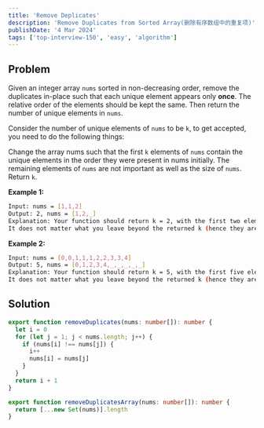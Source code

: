 ```yaml
---
title: 'Remove Deplicates'
description: 'Remove Duplicates from Sorted Array(删除有序数组中的重复项)'
publishDate: '4 Mar 2024'
tags: ['top-interview-150', 'easy', 'algorithm']
---
```


## Problem

Given an integer array `nums` sorted in non-decreasing order, remove the duplicates in-place such that each unique element appears only **once**. The relative order of the elements should be kept the same. Then return the number of unique elements in `nums`.

Consider the number of unique elements of `nums` to be `k`, to get accepted, you need to do the following things:

Change the array nums such that the first `k` elements of `nums` contain the unique elements in the order they were present in nums initially. The remaining elements of `nums` are not important as well as the size of `nums`.
Return `k`.

**Example 1:**

```bash
Input: nums = [1,1,2]
Output: 2, nums = [1,2,_]
Explanation: Your function should return k = 2, with the first two elements of nums being 1 and 2 respectively.
It does not matter what you leave beyond the returned k (hence they are underscores).
```

**Example 2:**

```bash
Input: nums = [0,0,1,1,1,2,2,3,3,4]
Output: 5, nums = [0,1,2,3,4,_,_,_,_,_]
Explanation: Your function should return k = 5, with the first five elements of nums being 0, 1, 2, 3, and 4 respectively.
It does not matter what you leave beyond the returned k (hence they are underscores).
```

## Solution

```ts
export function removeDuplicates(nums: number[]): number {
  let i = 0
  for (let j = 1; j < nums.length; j++) {
    if (nums[i] !== nums[j]) {
      i++
      nums[i] = nums[j]
    }
  }
  return i + 1
}
```

```ts
export function removeDuplicatesArray(nums: number[]): number {
  return [...new Set(nums)].length
}
```
